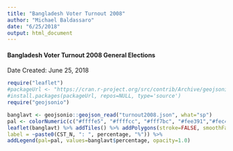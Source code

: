 ```yaml
---
title: "Bangladesh Voter Turnout 2008"
author: "Michael Baldassaro"
date: "6/25/2018"
output: html_document
---
```

#### Bangladesh Voter Turnout 2008 General Elections
Date Created: June 25, 2018

```r
require("leaflet")
#packageUrl <- "https://cran.r-project.org/src/contrib/Archive/geojsonio/geojsonio_0.5.0.tar.gz"
#install.packages(packageUrl, repos=NULL, type='source')
require("geojsonio")

banglavt <- geojsonio::geojson_read("turnout2008.json", what="sp")
pal <- colorNumeric(c("#ffffe5", "#ffffcc", "#fff7bc", "#fee391","#fec44f","#fe9929","#ec7014","#cc4c02","#bd0026","#800026"), NULL)
leaflet(banglavt) %>% addTiles() %>% addPolygons(stroke=FALSE, smoothFactor=0.3, fillOpacity=0.7, fillColor=~pal(percentage), 
label = ~paste0(CST_N, ": ", percentage, "%")) %>%
addLegend(pal=pal, values=banglavt$percentage, opacity=1.0)
```
